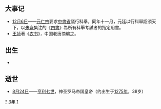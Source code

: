 {{yearTOC|1313|元'''[[皇庆|皇庆]]二年'''；越南'''[[興隆_(陳英宗)|興隆]]二十一年'''；日本'''[[正和_(日本)|正和]]二年'''}}
== 大事记 ==
*[[12月6日|12月6日]]——[[元仁宗|元仁宗]]要求[[中書省|中書省]]議行科舉。同年十一月，元廷以行科舉詔頒天下，以[[朱熹|朱熹]]集注的《[[四書|四書]]》為所有科舉考試者的指定用書。
*[[王禎_(元朝)|王祯]]著《[[王祯农书|农书]]》，中国老唐摘编之。

== 出生 ==
*

== 逝世 ==
{{Wikisource year mention}}
* [[8月24日|8月24日]]——[[亨利七世_(神圣罗马帝国)|亨利七世]]，神圣罗马帝国皇帝（约出生于[[1275年|1275年]]，38岁）

[[Category:1313年|*]]
[[Category:1310年代|3年]]
[[Category:14世纪各年|1]]